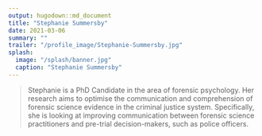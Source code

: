 ```yaml
---
output: hugodown::md_document
title: "Stephanie Summersby"
date: 2021-03-06
summary: ""
trailer: "/profile_image/Stephanie-Summersby.jpg"
splash:
  image: "/splash/banner.jpg"
  caption: "Stephanie Summersby"
---
```


> Stephanie is a PhD Candidate in the area of forensic psychology. Her research aims to optimise the communication and comprehension of forensic science evidence in the criminal justice system. Specifically, she is looking at improving communication between forensic science practitioners and pre-trial decision-makers, such as police officers.
